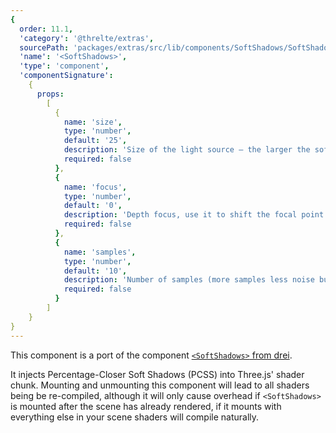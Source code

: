 ```yaml
---
{
  order: 11.1,
  'category': '@threlte/extras',
  sourcePath: 'packages/extras/src/lib/components/SoftShadows/SoftShadows.svelte',
  'name': '<SoftShadows>',
  'type': 'component',
  'componentSignature':
    {
      props:
        [
          {
            name: 'size',
            type: 'number',
            default: '25',
            description: 'Size of the light source – the larger the softer the light',
            required: false
          },
          {
            name: 'focus',
            type: 'number',
            default: '0',
            description: 'Depth focus, use it to shift the focal point (where the shadow is the sharpest)',
            required: false
          },
          {
            name: 'samples',
            type: 'number',
            default: '10',
            description: 'Number of samples (more samples less noise but more expensive)',
            required: false
          }
        ]
    }
}
---
```


This component is a port of the component [`<SoftShadows>` from drei](https://github.com/pmndrs/drei/blob/master/src/core/softShadows.tsx).

It injects Percentage-Closer Soft Shadows (PCSS) into Three.js' shader chunk. Mounting and unmounting this component will lead to all shaders being be re-compiled, although it will only cause overhead if `<SoftShadows>` is mounted after the scene has already rendered, if it mounts with everything else in your scene shaders will compile naturally.

<Example path="extras/soft-shadows" />
